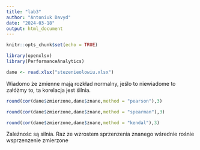 ```yaml
---
title: "lab3"
author: "Antoniuk Davyd"
date: "2024-03-18"
output: html_document
---
```


```r
knitr::opts_chunk$set(echo = TRUE)
```

```r
library(openxlsx)
library(PerformanceAnalytics)
```

```r
dane <- read.xlsx("stezenieolowiu.xlsx")
```

Wiadomo że zmienne mają rozkład normalny, jeślo to niewiadome to załóżmy to, ta korelacja jest śilnia.

```r
round(cor(dane$zmierzone,dane$znane,method = "pearson"),3)
```

```r
round(cor(dane$zmierzone,dane$znane,method = "spearman"),3)
```

```r
round(cor(dane$zmierzone,dane$znane,method = "kendal"),3)
```
Zależnośc są silnia.
Raz ze wzrostem sprzenzenia znanego wśrednie rośnie wsprzenzenie zmierzone

